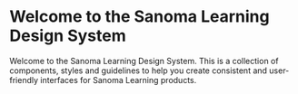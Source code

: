 # Welcome to the Sanoma Learning Design System

Welcome to the Sanoma Learning Design System. This is a collection of components, styles and guidelines to help you create consistent and user-friendly interfaces for Sanoma Learning products.